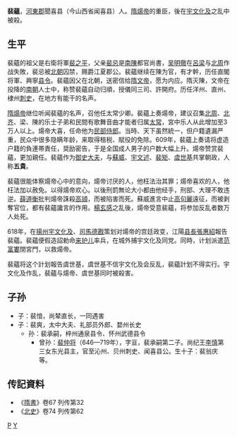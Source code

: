 '''裴蘊'''{{BD|6世紀|？|618年|4月11日|catIdx=P}}，[[河東郡_(中國)|河東郡]]聞喜县（今山西省闻喜县）人。[[隋煬帝|隋煬帝]]的重臣，後在[[宇文化及|宇文化及]]之乱中被殺。

==生平==
裴蘊的祖父是右衛将軍[[裴之平|裴之平]]，父亲[[裴忌|裴忌]]是[[南陳|南陳]]都官尚書，[[吴明徹|吴明徹]]在[[呂梁|呂梁]]与[[北周|北周]]作战失敗，裴忌被[[北朝|北朝]]囚禁，赐爵江夏郡公。裴蘊继续在陳为官，有才幹，历任直閣将軍、興寧[[县令|县令]]。裴蘊因父在北朝，送密信给[[隋文帝|隋文帝]]，愿为内应。隋灭陳，文帝在投降的[[南朝|南朝]]人士中，称赞裴蘊自动归順，授儀同三司、許開府。历任洋州、直州、棣州[[刺史|刺史]]，在地方有能干的名声。

[[隋煬帝|隋煬帝]]继位听闻裴蘊的名声，召他任太常少卿。裴蘊上奏煬帝，建议召集[[北周|北周]]、[[北齐|北齐]]、梁、陳的乐士子弟和民間有歌舞音曲才能者归属[[太常|太常]]，宮中乐人从此增加至3万人以上。煬帝大喜，任命他为[[民部|民部]][[侍郎|侍郎]]。当時、天下虽然統一，但户籍遺漏严重，民众中很多隐瞒年龄，来取得租税、賦役的免除。609年，裴蘊上奏请将虚造户籍的負連帯責任，奨励密告，于是全国成人男子的户数大幅上升。煬帝赞赏裴蘊，更加親任。裴蘊作为[[御史大夫|御史大夫]]，与[[蘇威|蘇威]]、[[宇文述|宇文述]]、[[裴矩|裴矩]]、[[虞世基|虞世基]]共掌朝政，人称'''五貴'''。

裴蘊很能体察煬帝心中的意向，煬帝讨厌的人，他枉法治其罪；煬帝喜欢的人，他枉法加以赦免。以得煬帝欢心。以後刑罰無论大小都由他经手，刑部、大理不敢违逆。[[薛道衡|薛道衡]]批判煬帝誅殺[[高熲|高熲]]，而被陷害而死。蘇威進言中止[[高句麗|高句麗]]遠征，而被剥奪官位，都有裴蘊讒言的作用。[[楊玄感|楊玄感]]之乱後，煬帝受意裴蘊，将参加反乱者数万人处死。

618年，在[[揚州|揚州]][[宇文化及|宇文化及]]、[[司马德戡|司馬德戡]]策划对煬帝的宫廷政变，江陽[[县長|县長]][[張惠紹|張惠紹]]報告裴蘊。裴蘊便假造詔勅命[[来护儿|来护儿]]率兵，在城外捕宇文化及同党。同時，计划派遣[[范富婁|范富婁]]閉宮門，以救煬帝。

裴蘊将这个計划報告虞世基，虞世基不信宇文化及会反乱，裴蘊計划不得实行。宇文化及作乱，裴蘊与煬帝、虞世基同时被殺害。

==子孙==
* 子：裴愔，尚辇直长，一同遇害
* 子：裴爽，太中大夫、礼部员外郎、婺州长史
** 孙：裴承嗣，梓州通泉县令、怀州武德县令
*** 曾孙：[[裴仲将|裴仲将]]（646—719年），字亘，裴承嗣第二子。尚纪王[[李慎|李慎]]第三女东光县主，官至沁州、贝州刺史、闻喜县公。生十子：裴翁庆等。

==传記資料==
*《[[隋書|隋書]]》卷67 列传第32 
*《[[北史|北史]]》卷74 列传第62

[[分类:隋朝政治人物|P]]
[[分类:河东裴氏|Y]]